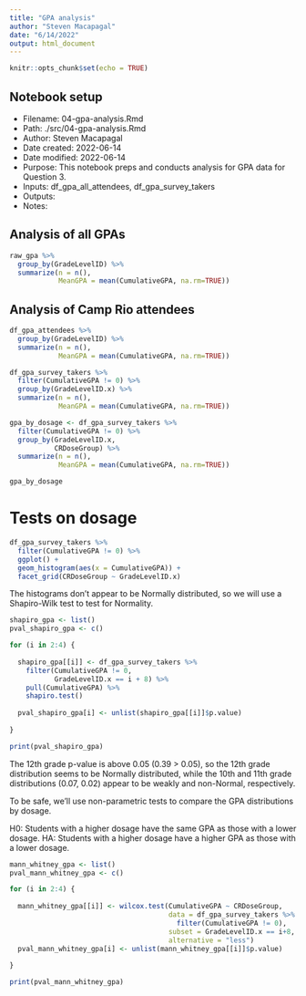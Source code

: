 ```yaml
---
title: "GPA analysis"
author: "Steven Macapagal"
date: "6/14/2022"
output: html_document
---
```


```r
knitr::opts_chunk$set(echo = TRUE)
```

## Notebook setup

* Filename: 04-gpa-analysis.Rmd
* Path: ./src/04-gpa-analysis.Rmd
* Author: Steven Macapagal
* Date created: 2022-06-14
* Date modified: 2022-06-14
* Purpose: This notebook preps and conducts analysis for GPA data for Question 3.
* Inputs: df_gpa_all_attendees, df_gpa_survey_takers
* Outputs: 
* Notes:

## Analysis of all GPAs

```r
raw_gpa %>%
  group_by(GradeLevelID) %>%
  summarize(n = n(),
            MeanGPA = mean(CumulativeGPA, na.rm=TRUE))
```

## Analysis of Camp Rio attendees

```r
df_gpa_attendees %>%
  group_by(GradeLevelID) %>%
  summarize(n = n(),
            MeanGPA = mean(CumulativeGPA, na.rm=TRUE))
```

```r
df_gpa_survey_takers %>%
  filter(CumulativeGPA != 0) %>%
  group_by(GradeLevelID.x) %>%
  summarize(n = n(),
            MeanGPA = mean(CumulativeGPA, na.rm=TRUE))
```

```r
gpa_by_dosage <- df_gpa_survey_takers %>%
  filter(CumulativeGPA != 0) %>%
  group_by(GradeLevelID.x,
           CRDoseGroup) %>%
  summarize(n = n(),
            MeanGPA = mean(CumulativeGPA, na.rm=TRUE))

gpa_by_dosage
```


# Tests on dosage

```r
df_gpa_survey_takers %>%
  filter(CumulativeGPA != 0) %>%
  ggplot() +
  geom_histogram(aes(x = CumulativeGPA)) +
  facet_grid(CRDoseGroup ~ GradeLevelID.x)
```

The histograms don't appear to be Normally distributed, so we will use a Shapiro-Wilk test to test for Normality.

```r
shapiro_gpa <- list()
pval_shapiro_gpa <- c()

for (i in 2:4) {
  
  shapiro_gpa[[i]] <- df_gpa_survey_takers %>%
    filter(CumulativeGPA != 0,
           GradeLevelID.x == i + 8) %>%
    pull(CumulativeGPA) %>%
    shapiro.test()
  
  pval_shapiro_gpa[i] <- unlist(shapiro_gpa[[i]]$p.value)
  
}

print(pval_shapiro_gpa)
```

The 12th grade p-value is above 0.05 (0.39 > 0.05), so the 12th grade distribution seems to be Normally distributed, while the 10th and 11th grade distributions (0.07, 0.02) appear to be weakly and non-Normal, respectively.

To be safe, we'll use non-parametric tests to compare the GPA distributions by dosage.

H0: Students with a higher dosage have the same GPA as those with a lower dosage.
HA: Students with a higher dosage have a higher GPA as those with a lower dosage.

```r
mann_whitney_gpa <- list()
pval_mann_whitney_gpa <- c()

for (i in 2:4) {
  
  mann_whitney_gpa[[i]] <- wilcox.test(CumulativeGPA ~ CRDoseGroup,
                                       data = df_gpa_survey_takers %>%
                                         filter(CumulativeGPA != 0),
                                       subset = GradeLevelID.x == i+8,
                                       alternative = "less")
  pval_mann_whitney_gpa[i] <- unlist(mann_whitney_gpa[[i]]$p.value)
  
}

print(pval_mann_whitney_gpa)
```

